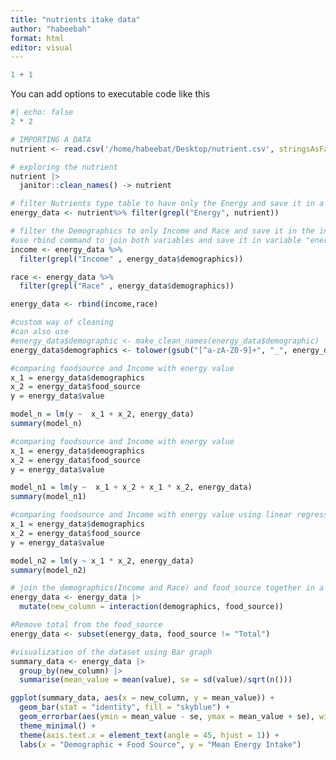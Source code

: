 ```yaml
---
title: "nutrients itake data"
author: "habeebah"
format: html
editor: visual
---
```


```r
1 + 1
```

You can add options to executable code like this

```r
#| echo: false
2 * 2
```

```r
# IMPORTING A DATA
nutrient <- read.csv('/home/habeebat/Desktop/nutrient.csv', stringsAsFactors = TRUE, header = TRUE)


```

```r
# exploring the nutrient 
nutrient |>
  janitor::clean_names() -> nutrient
```

```r
# filter Nutrients type table to have only the Energy and save it in a variable "energy_data"
energy_data <- nutrient%>% filter(grepl("Energy", nutrient))
```

```r
# filter the Demographics to only Income and Race and save it in the income and race variables
#use rbind command to join both variables and save it in variable "energy_data"
income <- energy_data %>%
  filter(grepl("Income" , energy_data$demographics))

race <- energy_data %>%
  filter(grepl("Race" , energy_data$demographics))

energy_data <- rbind(income,race)
```

```r
#custom way of cleaning
#can also use
#energy_data$demographic <- make_clean_names(energy_data$demographic)
energy_data$demographics <- tolower(gsub("[^a-zA-Z0-9]+", "_", energy_data$demographics))


```

```r
#comparing foodsource and Income with energy value
x_1 = energy_data$demographics
x_2 = energy_data$food_source
y = energy_data$value

model_n = lm(y ~  x_1 + x_2, energy_data)
summary(model_n)
```

```r
#comparing foodsource and Income with energy value
x_1 = energy_data$demographics
x_2 = energy_data$food_source
y = energy_data$value

model_n1 = lm(y ~  x_1 + x_2 + x_1 * x_2, energy_data)
summary(model_n1)
```

```r
#comparing foodsource and Income with energy value using linear regression
x_1 = energy_data$demographics
x_2 = energy_data$food_source
y = energy_data$value

model_n2 = lm(y ~ x_1 * x_2, energy_data)
summary(model_n2)
```

```r
# join the demographics(Income and Race) and food_source together in a "new column" table and save it in energy_data variable
energy_data <- energy_data |> 
  mutate(new_column = interaction(demographics, food_source))

```

```r
#Remove total from the food_source
energy_data <- subset(energy_data, food_source != "Total")

```

```r
#visualization of the dataset using Bar graph
summary_data <- energy_data |> 
  group_by(new_column) |> 
  summarise(mean_value = mean(value), se = sd(value)/sqrt(n()))

ggplot(summary_data, aes(x = new_column, y = mean_value)) +
  geom_bar(stat = "identity", fill = "skyblue") +
  geom_errorbar(aes(ymin = mean_value - se, ymax = mean_value + se), width = 0.2) +
  theme_minimal() +
  theme(axis.text.x = element_text(angle = 45, hjust = 1)) +
  labs(x = "Demographic + Food Source", y = "Mean Energy Intake")
```
